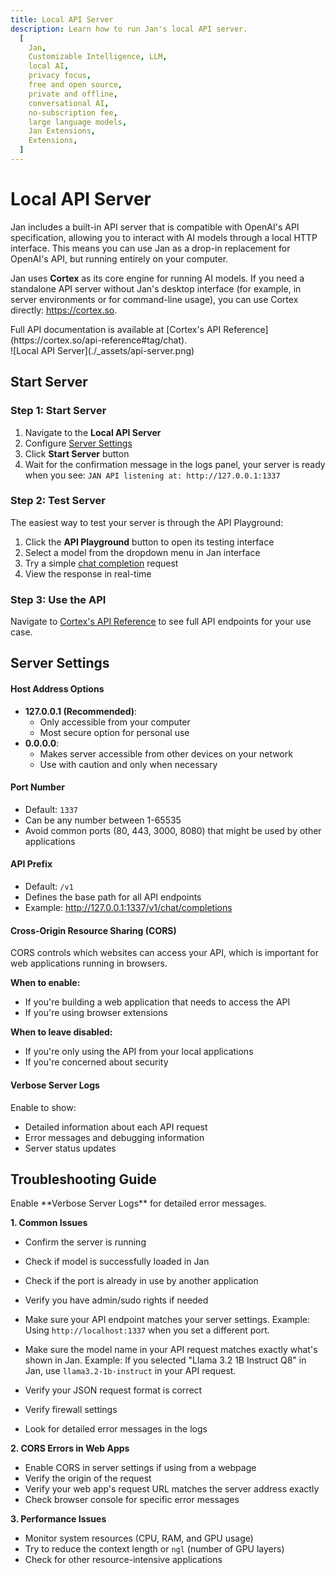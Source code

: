 ```yaml
---
title: Local API Server
description: Learn how to run Jan's local API server.
  [
    Jan,
    Customizable Intelligence, LLM,
    local AI,
    privacy focus,
    free and open source,
    private and offline,
    conversational AI,
    no-subscription fee,
    large language models,
    Jan Extensions,
    Extensions,
  ]
---
```



# Local API Server

Jan includes a built-in API server that is compatible with OpenAI's API specification, allowing you to interact with AI models through a local HTTP interface. This means you can use Jan as a drop-in replacement for OpenAI's API, but running entirely on your computer.

Jan uses **Cortex** as its core engine for running AI models. If you need a standalone API server without Jan's desktop interface (for example, in server environments or for command-line usage), you can use Cortex directly: https://cortex.so.

<Callout>
Full API documentation is available at [Cortex's API Reference](https://cortex.so/api-reference#tag/chat).
</Callout>

<br/>
![Local API Server](./_assets/api-server.png)
<br/>

## Start Server

<Steps>

### Step 1: Start Server
1. Navigate to the **Local API Server**
2. Configure [Server Settings](/docs/api-server#server-settings)
3. Click **Start Server** button
4. Wait for the confirmation message in the logs panel, your server is ready when you see: `JAN API listening at: http://127.0.0.1:1337`


### Step 2: Test Server
The easiest way to test your server is through the API Playground:
1. Click the **API Playground** button to open its testing interface
2. Select a model from the dropdown menu in Jan interface
3. Try a simple [chat completion](https://cortex.so/api-reference#tag/chat/post/v1/chat/completions) request
4. View the response in real-time

### Step 3: Use the API 
Navigate to [Cortex's API Reference](https://cortex.so/api-reference#tag/chat) to see full API endpoints for your use case.
</Steps>


## Server Settings

#### Host Address Options
- **127.0.0.1 (Recommended)**: 
  - Only accessible from your computer
  - Most secure option for personal use
- **0.0.0.0**: 
  - Makes server accessible from other devices on your network
  - Use with caution and only when necessary

#### Port Number
- Default: `1337`
- Can be any number between 1-65535
- Avoid common ports (80, 443, 3000, 8080) that might be used by other applications

#### API Prefix
- Default: `/v1`
- Defines the base path for all API endpoints
- Example: http://127.0.0.1:1337/v1/chat/completions

#### Cross-Origin Resource Sharing (CORS)
CORS controls which websites can access your API, which is important for web applications running in browsers.

**When to enable:**
- If you're building a web application that needs to access the API
- If you're using browser extensions

**When to leave disabled:**
- If you're only using the API from your local applications
- If you're concerned about security

#### Verbose Server Logs
Enable to show:
- Detailed information about each API request
- Error messages and debugging information
- Server status updates

## Troubleshooting Guide

<Callout>
Enable **Verbose Server Logs** for detailed error messages.
</Callout>

**1. Common Issues**
   - Confirm the server is running
   - Check if model is successfully loaded in Jan

   - Check if the port is already in use by another application
   - Verify you have admin/sudo rights if needed
   - Make sure your API endpoint matches your server settings. Example: Using `http://localhost:1337` when you set a different port.
   - Make sure the model name in your API request matches exactly what's shown in Jan. Example: If you selected "Llama 3.2 1B Instruct Q8" in Jan, use `llama3.2-1b-instruct` in your API request.
   - Verify your JSON request format is correct
   - Verify firewall settings
   - Look for detailed error messages in the logs

**2. CORS Errors in Web Apps**
   - Enable CORS in server settings if using from a webpage
   - Verify the origin of the request
   - Verify your web app's request URL matches the server address exactly
   - Check browser console for specific error messages

**3. Performance Issues**
   - Monitor system resources (CPU, RAM, and GPU usage)
   - Try to reduce the context length or `ngl` (number of GPU layers)
   - Check for other resource-intensive applications
